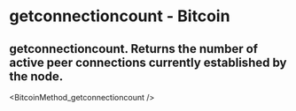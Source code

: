 # getconnectioncount - Bitcoin

## getconnectioncount. Returns the number of active peer connections currently established by the node.


<BitcoinMethod_getconnectioncount />
